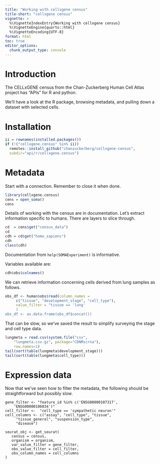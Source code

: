 ```yaml
---
title: "Working with cellxgene census"
title-short: "cellxgene census"
vignette: >
  %\VignetteIndexEntry{Working with cellxgene census}
  %\VignetteEngine{quarto::html}
  %\VignetteEncoding{UTF-8}
format: html
toc: true
editor_options: 
  chunk_output_type: console
---
```


# Introduction

The CELLxGENE census from the Chan-Zuckerberg
Human Cell Atlas project has "APIs" for R and python.

We'll have a look at the R package, browsing
metadata, and pulling down a dataset with
selected cells.

# Installation

```r
ii = rownames(installed.packages())
if (!("cellxgene.census" %in% ii))
  remotes::install_github("chanzuckerberg/cellxgene-census", 
  subdir="api/r/cellxgene.census")
```

# Metadata

Start with a connection.  Remember to
close it when done.
```r
library(cellxgene.census)
cens = open_soma()
cens
```

Details of working with the census are
in documentation.  Let's extract information
specific to humans.  There are layers to
slice through.

```r
cd  = cens$get("census_data")
cd
cdh = cd$get("homo_sapiens")
cdh
class(cdh)
```

Documentation from `help(SOMAExperiment)` is informative.

Variables available are:
```r
cdh$obs$colnames()
```

We can retrieve information concerning cells derived
from lung samples as follows.

```r
obs_df <- human$obs$read(column_names = 
     c("tissue", "development_stage", "cell_type"),
     value_filter = "tissue == 'lung'
     )
obs_df <- as.data.frame(obs_df$concat())
```

That can be slow, so we've saved the result to
simplify surveying the stage and cell type data.
```r
lungmeta = read.csv(system.file("csv", 
    "lungmeta.csv.gz", package="CDNMscrna"),
    row.names=1)
tail(sort(table(lungmeta$development_stage)))
tail(sort(table(lungmeta$cell_type)))
```

# Expression data

Now that we've seen how to filter the metadata,
the following should be straightforward but
possibly slow.

```
gene_filter <- "feature_id %in% c('ENSG00000107317', 
    'ENSG00000106034')"
cell_filter <-  "cell_type == 'sympathetic neuron'"
cell_columns <- c("assay", "cell_type", "tissue", 
     "tissue_general", "suspension_type", 
     "disease")

seurat_obj <- get_seurat(
   census = census,
   organism = organism,
   var_value_filter = gene_filter,
   obs_value_filter = cell_filter,
   obs_column_names = cell_columns
)
```

